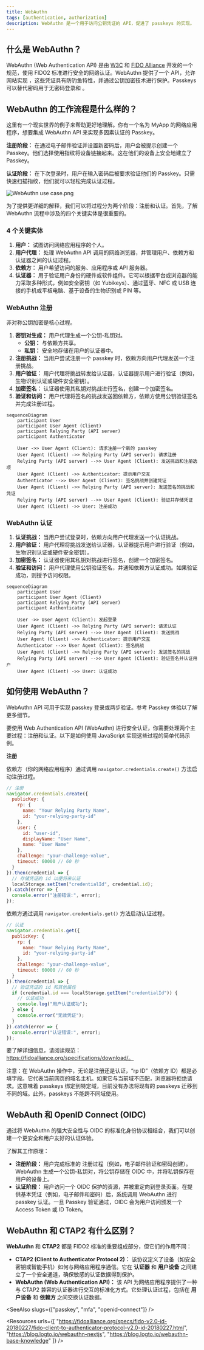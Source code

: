 ```yaml
---
title: WebAuthn
tags: [authentication, authorization]
description: WebAuthn 是一个用于访问公钥凭证的 API，促进了 passkeys 的实现。
---
```


## 什么是 WebAuthn？

WebAuthn (Web Authentication API) 是由 [W3C](https://www.w3.org/) 和 [FIDO Alliance](https://fidoalliance.org/) 开发的一个规范，使用 FIDO2 标准进行安全的网络认证。WebAuthn 提供了一个 API，允许网站实现 <Ref slug="passkey" />，这些凭证具有防钓鱼特性，并通过公钥加密技术进行保护。Passkeys 可以替代密码用于无密码登录和 <Ref slug="mfa" />。

## WebAuthn 的工作流程是什么样的？

这里有一个现实世界的例子来帮助更好地理解。你有一个名为 MyApp 的网络应用程序，想要集成 WebAuthn API 来实现多因素认证的 Passkey。

**注册阶段：** 在通过电子邮件验证并设置新密码后，用户会被提示创建一个 Passkey。他们选择使用指纹将设备链接起来。这在他们的设备上安全地建立了 Passkey。

**认证阶段：** 在下次登录时，用户在输入密码后被要求验证他们的 Passkey。只需快速扫描指纹，他们就可以轻松完成认证过程。

![WebAuthn use case.png](https://uploads.strapi.logto.io/Web_Authn_use_case_657eb22cef.png)

为了提供更详细的解释，我们可以将过程分为两个阶段：注册和认证。首先，了解 WebAuthn 流程中涉及的四个关键实体是很重要的。

### 4 个关键实体

1. **用户：** 试图访问网络应用程序的个人。
2. **用户代理：** 处理 WebAuthn API 调用的网络浏览器，并管理用户、依赖方和认证器之间的认证过程。
3. **依赖方：** 用户希望访问的服务、应用程序或 API 服务器。
4. **认证器：** 用于验证用户身份的硬件或软件组件。它可以根据平台或浏览器的能力采取多种形式，例如安全密钥（如 Yubikeys）、通过蓝牙、NFC 或 USB 连接的手机或平板电脑、基于设备的生物识别或 PIN 等。

### WebAuthn 注册

非对称公钥加密是核心过程。

1. **密钥对生成：** 
用户代理生成一个公钥-私钥对。
   - **公钥：** 与依赖方共享。
   - **私钥：** 安全地存储在用户的认证器中。
2. **注册挑战：** 
当用户尝试注册一个 passkey 时，依赖方向用户代理发送一个注册挑战。
3. **用户验证：** 
用户代理将挑战转发给认证器，认证器提示用户进行验证（例如，生物识别认证或硬件安全密钥）。
4. **加密签名：** 
认证器使用其私钥对挑战进行签名，创建一个加密签名。
5. **验证和访问：** 
用户代理将签名的挑战发送回依赖方，依赖方使用公钥验证签名并完成注册过程。

```mermaid
sequenceDiagram
	participant User
	participant User Agent (Client)
	participant Relying Party (API server) 
	participant Authenticator

	User ->> User Agent (Client): 请求注册一个新的 passkey
	User Agent (Client) ->> Relying Party (API server): 请求注册
	Relying Party (API server) -->> User Agent (Client): 发送挑战和注册选项
	User Agent (Client) ->> Authenticator: 提示用户交互
	Authenticator -->> User Agent (Client): 签名挑战并创建凭证
	User Agent (Client) ->> Relying Party (API server): 发送签名的挑战和凭证
	Relying Party (API server) -->> User Agent (Client): 验证并存储凭证
	User Agent (Client) ->> User: 注册成功
```

### WebAuthn 认证

1. **认证挑战：**
当用户尝试登录时，依赖方向用户代理发送一个认证挑战。
2. **用户验证：**
用户代理将挑战发送给认证器，认证器提示用户进行验证（例如，生物识别认证或硬件安全密钥）。
3. **加密签名：**
认证器使用其私钥对挑战进行签名，创建一个加密签名。
4. **验证和访问：**
用户代理使用公钥验证签名，并通知依赖方认证成功。如果验证成功，则授予访问权限。

```mermaid
sequenceDiagram
	participant User
	participant User Agent (Client)
	participant Relying Party (API server)
	participant Authenticator

	User ->> User Agent (Client): 发起登录
	User Agent (Client) ->> Relying Party (API server): 请求认证
	Relying Party (API server) -->> User Agent (Client): 发送挑战
	User Agent (Client) ->> Authenticator: 提示用户交互
	Authenticator -->> User Agent (Client): 签名挑战
	User Agent (Client) ->> Relying Party (API server): 发送签名的挑战
	Relying Party (API server) -->> User Agent (Client): 验证签名并认证用户
	User Agent (Client) ->> User: 认证成功
```

## 如何使用 WebAuthn？

WebAuthn API 可用于实现 passkey 登录或两步验证。参考 Passkey 体验以了解更多细节。

要使用 Web Authentication API (WebAuthn) 进行安全认证，你需要处理两个主要过程：注册和认证。以下是如何使用 JavaScript 实现这些过程的简单代码示例。

**注册**

依赖方（你的网络应用程序）通过调用 `navigator.credentials.create()` 方法启动注册过程。

```jsx
// 注册
navigator.credentials.create({
  publicKey: {
    rp: {
      name: "Your Relying Party Name",
      id: "your-relying-party-id"
    },
    user: {
      id: "user-id",
      displayName: "User Name",
      name: "User Name"
    },
    challenge: "your-challenge-value",
    timeout: 60000 // 60 秒
  }
}).then(credential => {
  // 存储凭证的 id 以便将来认证
  localStorage.setItem("credentialId", credential.id);
}).catch(error => {
  console.error("注册错误:", error);
});
```

依赖方通过调用 `navigator.credentials.get()` 方法启动认证过程。

```jsx
// 认证
navigator.credentials.get({
  publicKey: {
    rp: {
      name: "Your Relying Party Name",
      id: "your-relying-party-id"
    },
    challenge: "your-challenge-value",
    timeout: 60000 // 60 秒
  }
}).then(credential => {
  // 验证凭证的 id 和其他属性
  if (credential.id === localStorage.getItem("credentialId")) {
    // 认证成功
    console.log("用户认证成功");
  } else {
    console.error("无效凭证");
  }
}).catch(error => {
  console.error("认证错误:", error);
});
```

要了解详细信息，请阅读规范：https://fidoalliance.org/specifications/download/。

注意：在 WebAuthn 操作中，无论是注册还是认证，“rp ID”（依赖方 ID）都是必填字段。它代表当前网页的域名主机。如果它与当前域不匹配，浏览器将拒绝请求。这意味着 passkeys 绑定到特定域，目前没有办法将现有的 passkeys 迁移到不同的域。此外，passkeys 不能跨不同域使用。

## WebAuth 和 OpenID Connect (OIDC)

通过将 WebAuthn 的强大安全性与 OIDC 的标准化身份协议相结合，我们可以创建一个更安全和用户友好的认证体验。

了解其工作原理：

- **注册阶段：** 用户完成标准的 <Ref slug="openid-connect" /> 注册过程（例如，电子邮件验证和密码创建）。WebAuthn 生成一个公钥-私钥对，将公钥存储在 OIDC <Ref slug="identity-provider" /> 中，并将私钥保存在用户的设备上。
- **认证阶段：** 用户访问一个 OIDC 保护的资源，并被重定向到登录页面。在提供基本凭证（例如，电子邮件和密码）后，系统调用 WebAuthn 进行 passkey 认证。一旦 Passkey 验证通过，OIDC 会为用户访问颁发一个 Access Token 或 ID Token。

## WebAuthn 和 CTAP2 有什么区别？

**WebAuthn** 和 **CTAP2** 都是 FIDO2 标准的重要组成部分，但它们的作用不同：

- **CTAP2 (Client to Authenticator Protocol 2)：** 该协议定义了设备（如安全密钥或智能手机）如何与网络应用程序通信。它在 **认证器** 和 **用户设备** 之间建立了一个安全通道，确保敏感的认证数据得到保护。
- **WebAuthn (Web Authentication API)：** 该 API 为网络应用程序提供了一种与 CTAP2 兼容的认证器进行交互的标准化方式。它处理认证过程，包括在 **用户设备** 和 **依赖方** 之间交换认证数据。

<SeeAlso slugs={["passkey", "mfa", "openid-connect"]} />

<Resources
  urls={[
    "https://fidoalliance.org/specs/fido-v2.0-id-20180227/fido-client-to-authenticator-protocol-v2.0-id-20180227.html",
    "https://blog.logto.io/webauthn-nextjs",
    "https://blog.logto.io/webauthn-base-knowledge"
  ]}
/>